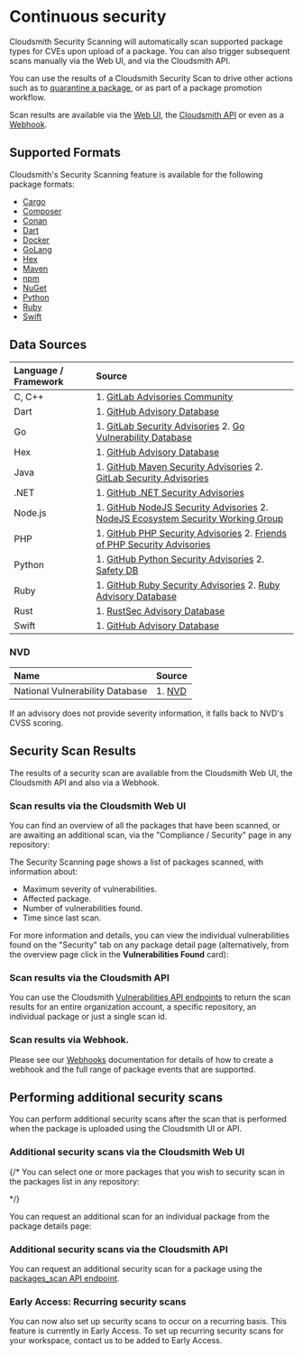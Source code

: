 




# Continuous security

Cloudsmith Security Scanning will automatically scan supported package types for CVEs upon upload of a package. You can also trigger subsequent scans manually via the Web UI, and via the Cloudsmith API. 

You can use the results of a Cloudsmith Security Scan to drive other actions such as to [quarantine a package](/artifact-management/package-quarantine), or as part of a package promotion workflow. 

Scan results are available via the [Web UI](/policy-management/security-scanning#scan-results-via-the-cloudsmith-web-ui), the [Cloudsmith API](/api/vulnerabilities/read) or even as a [Webhook](/logs-and-observability/webhooks).

## Supported Formats

Cloudsmith's Security Scanning feature is available for the following package formats:

- [Cargo](/formats/cargo-registry) 
- [Composer](/formats/composer-repository) 
- [Conan](/formats/conan-repository)
- [Dart](/formats/dart-repository)
- [Docker](/formats/docker-registry) 
- [GoLang](/formats/go-registry)
- [Hex](/formats/hex-repository)
- [Maven](/formats/maven-repository)
- [npm](/formats/npm-registry) 
- [NuGet](/formats/nuget-feed) 
- [Python](/formats/python-repository) 
- [Ruby](/formats/ruby-repository) 
- [Swift](/formats/swift-registry)

## Data Sources

| Language / Framework | Source                                                                                                                                                                                     |
| :------------------- | :----------------------------------------------------------------------------------------------------------------------------------------------------------------------------------------- |
| C, C++               | 1. [GitLab Advisories Community](https://gitlab.com/gitlab-org/advisories-community)                                                                                                       |
| Dart                 | 1. [GitHub Advisory Database](https://github.com/advisories?query=ecosystem%3Apub)                                                                                                         |
| Go                   | 1. [GitLab Security Advisories](https://gitlab.com/gitlab-org/advisories-community) 2. [Go Vulnerability Database](https://pkg.go.dev/vuln/)                                               |
| Hex                  | 1. [GitHub Advisory Database](https://github.com/advisories?query=ecosystem%3Aerlang)                                                                                                      |
| Java                 | 1. [GitHub Maven Security Advisories](https://github.com/advisories?query=ecosystem%3Amaven) 2. [GitLab Security Advisories](https://gitlab.com/gitlab-org/advisories-community)           |
| .NET                 | 1. [GitHub .NET Security Advisories](https://github.com/advisories?query=ecosystem%3Anuget)                                                                                                |
| Node.js              | 1. [GitHub NodeJS Security Advisories](https://github.com/advisories?query=ecosystem%3Anpm) 2. [NodeJS Ecosystem Security Working Group](https://github.com/nodejs/security-wg)            |
| PHP                  | 1. [GitHub PHP Security Advisories](https://github.com/advisories?query=ecosystem%3Acomposer) 2. [Friends of PHP Security Advisories](https://github.com/FriendsOfPHP/security-advisories) |
| Python               | 1. [GitHub Python Security Advisories](https://github.com/advisories?query=ecosystem%3Apip) 2. [Safety DB](https://github.com/pyupio/safety-db)                                            |
| Ruby                 | 1. [GitHub Ruby Security Advisories](https://github.com/advisories?query=ecosystem%3Arubygems) 2. [Ruby Advisory Database](https://github.com/rubysec/ruby-advisory-db)                    |
| Rust                 | 1. [RustSec Advisory Database](https://github.com/RustSec/advisory-db)                                                                                                                     |
| Swift                | 1. [GitHub Advisory Database](https://github.com/advisories?query=ecosystem%3Aswift)                                                                                                       |

### NVD

| Name                            | Source                          |
| :------------------------------ | :------------------------------ |
| National Vulnerability Database | 1. [NVD](https://nvd.nist.gov/) |

If an advisory does not provide severity information, it falls back to NVD's CVSS scoring.

## Security Scan Results

The results of a security scan are available from the Cloudsmith Web UI, the Cloudsmith API and also via a Webhook. 

### Scan results via the Cloudsmith Web UI

You can find an overview of all the packages that have been scanned, or are awaiting an additional scan, via the "Compliance / Security" page in any repository: 

<BlockImage src={scans_repo_overview} alt=""></BlockImage>

The Security Scanning page shows a list of packages scanned, with information about:
- Maximum severity of vulnerabilities.
- Affected package.
- Number of vulnerabilities found.
- Time since last scan.

For more information and details, you can view the individual vulnerabilities found on the "Security" tab on any package detail page (alternatively, from the overview page click in the **Vulnerabilities Found** card): 

<BlockImage src={package_vulns} alt=""></BlockImage>

### Scan results via the Cloudsmith API

You can use the Cloudsmith [Vulnerabilities API endpoints](/api/vulnerabilities/namespace/list) to return the scan results for an entire organization account, a specific repository, an individual package or just a single scan id. 

### Scan results via Webhook.

Please see our [Webhooks](/logs-and-observability/webhooks) documentation for details of how to create a webhook and the full range of package events that are supported. 

## Performing additional security scans

You can perform additional security scans after the scan that is performed when the package is uploaded using the Cloudsmith UI or API. 

### Additional security scans via the Cloudsmith Web UI

{/* You can select one or more packages that you wish to security scan in the packages list in any repository:

<BlockImage src={imgb5651a5_Screenshot_2022_09_01_at_14_02_51} alt=""></BlockImage> */}

You can request an additional scan for an individual package from the package details page: 

<BlockImage src={additional_scan} alt=""></BlockImage>

### Additional security scans via the Cloudsmith API

You can request an additional security scan for a package using the [packages_scan API endpoint](/api/packages/scan).

### Early Access: Recurring security scans

You can now also set up security scans to occur on a recurring basis. This feature is currently in Early Access. To set up recurring security scans for your workspace, contact us to be added to Early Access.
